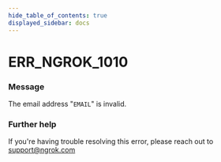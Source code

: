 ```yaml
---
hide_table_of_contents: true
displayed_sidebar: docs
---
```



# ERR_NGROK_1010

### Message

The email address "`EMAIL`" is invalid.

<ErrorDetails error="err_ngrok_1010" />

### Further help

If you're having trouble resolving this error, please reach out to [support@ngrok.com](mailto:support@ngrok.com?subject=Help%20with%20ERR_NGROK_1010)
